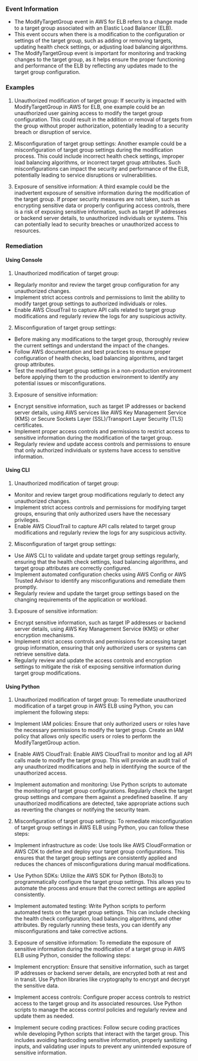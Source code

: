 
### Event Information

- The ModifyTargetGroup event in AWS for ELB refers to a change made to a target group associated with an Elastic Load Balancer (ELB).
- This event occurs when there is a modification to the configuration or settings of the target group, such as adding or removing targets, updating health check settings, or adjusting load balancing algorithms.
- The ModifyTargetGroup event is important for monitoring and tracking changes to the target group, as it helps ensure the proper functioning and performance of the ELB by reflecting any updates made to the target group configuration.


### Examples

1. Unauthorized modification of target group: If security is impacted with ModifyTargetGroup in AWS for ELB, one example could be an unauthorized user gaining access to modify the target group configuration. This could result in the addition or removal of targets from the group without proper authorization, potentially leading to a security breach or disruption of service.

2. Misconfiguration of target group settings: Another example could be a misconfiguration of target group settings during the modification process. This could include incorrect health check settings, improper load balancing algorithms, or incorrect target group attributes. Such misconfigurations can impact the security and performance of the ELB, potentially leading to service disruptions or vulnerabilities.

3. Exposure of sensitive information: A third example could be the inadvertent exposure of sensitive information during the modification of the target group. If proper security measures are not taken, such as encrypting sensitive data or properly configuring access controls, there is a risk of exposing sensitive information, such as target IP addresses or backend server details, to unauthorized individuals or systems. This can potentially lead to security breaches or unauthorized access to resources.

### Remediation

#### Using Console

1. Unauthorized modification of target group:
- Regularly monitor and review the target group configuration for any unauthorized changes.
- Implement strict access controls and permissions to limit the ability to modify target group settings to authorized individuals or roles.
- Enable AWS CloudTrail to capture API calls related to target group modifications and regularly review the logs for any suspicious activity.

2. Misconfiguration of target group settings:
- Before making any modifications to the target group, thoroughly review the current settings and understand the impact of the changes.
- Follow AWS documentation and best practices to ensure proper configuration of health checks, load balancing algorithms, and target group attributes.
- Test the modified target group settings in a non-production environment before applying them to the production environment to identify any potential issues or misconfigurations.

3. Exposure of sensitive information:
- Encrypt sensitive information, such as target IP addresses or backend server details, using AWS services like AWS Key Management Service (KMS) or Secure Sockets Layer (SSL)/Transport Layer Security (TLS) certificates.
- Implement proper access controls and permissions to restrict access to sensitive information during the modification of the target group.
- Regularly review and update access controls and permissions to ensure that only authorized individuals or systems have access to sensitive information.

#### Using CLI

1. Unauthorized modification of target group:
- Monitor and review target group modifications regularly to detect any unauthorized changes.
- Implement strict access controls and permissions for modifying target groups, ensuring that only authorized users have the necessary privileges.
- Enable AWS CloudTrail to capture API calls related to target group modifications and regularly review the logs for any suspicious activity.

2. Misconfiguration of target group settings:
- Use AWS CLI to validate and update target group settings regularly, ensuring that the health check settings, load balancing algorithms, and target group attributes are correctly configured.
- Implement automated configuration checks using AWS Config or AWS Trusted Advisor to identify any misconfigurations and remediate them promptly.
- Regularly review and update the target group settings based on the changing requirements of the application or workload.

3. Exposure of sensitive information:
- Encrypt sensitive information, such as target IP addresses or backend server details, using AWS Key Management Service (KMS) or other encryption mechanisms.
- Implement strict access controls and permissions for accessing target group information, ensuring that only authorized users or systems can retrieve sensitive data.
- Regularly review and update the access controls and encryption settings to mitigate the risk of exposing sensitive information during target group modifications.

#### Using Python

1. Unauthorized modification of target group:
To remediate unauthorized modification of a target group in AWS ELB using Python, you can implement the following steps:

- Implement IAM policies: Ensure that only authorized users or roles have the necessary permissions to modify the target group. Create an IAM policy that allows only specific users or roles to perform the ModifyTargetGroup action.

- Enable AWS CloudTrail: Enable AWS CloudTrail to monitor and log all API calls made to modify the target group. This will provide an audit trail of any unauthorized modifications and help in identifying the source of the unauthorized access.

- Implement automation and monitoring: Use Python scripts to automate the monitoring of target group configurations. Regularly check the target group settings and compare them against a predefined baseline. If any unauthorized modifications are detected, take appropriate actions such as reverting the changes or notifying the security team.

2. Misconfiguration of target group settings:
To remediate misconfiguration of target group settings in AWS ELB using Python, you can follow these steps:

- Implement infrastructure as code: Use tools like AWS CloudFormation or AWS CDK to define and deploy your target group configurations. This ensures that the target group settings are consistently applied and reduces the chances of misconfigurations during manual modifications.

- Use Python SDKs: Utilize the AWS SDK for Python (Boto3) to programmatically configure the target group settings. This allows you to automate the process and ensure that the correct settings are applied consistently.

- Implement automated testing: Write Python scripts to perform automated tests on the target group settings. This can include checking the health check configuration, load balancing algorithms, and other attributes. By regularly running these tests, you can identify any misconfigurations and take corrective actions.

3. Exposure of sensitive information:
To remediate the exposure of sensitive information during the modification of a target group in AWS ELB using Python, consider the following steps:

- Implement encryption: Ensure that sensitive information, such as target IP addresses or backend server details, are encrypted both at rest and in transit. Use Python libraries like cryptography to encrypt and decrypt the sensitive data.

- Implement access controls: Configure proper access controls to restrict access to the target group and its associated resources. Use Python scripts to manage the access control policies and regularly review and update them as needed.

- Implement secure coding practices: Follow secure coding practices while developing Python scripts that interact with the target group. This includes avoiding hardcoding sensitive information, properly sanitizing inputs, and validating user inputs to prevent any unintended exposure of sensitive information.

